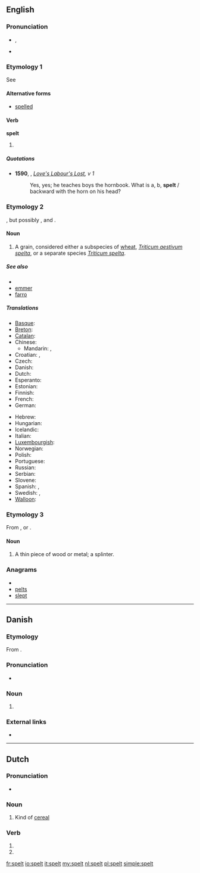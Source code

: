 ==English==

===Pronunciation===
* {{IPA|/ˈspɛlt/}}, {{SAMPA|/"spElt/}}
* {{rhymes|ɛlt}}

===Etymology 1===
See {{term|spell#Etymology_2|spell}}

====Alternative forms====
* [[spelled]] {{qualifier|US|Canadian}}

====Verb====
'''spelt'''

# {{chiefly|British}} {{past of|[[spell#Verb|spell]]}}

=====Quotations=====
* '''1590''', {{w|William Shakespeare}}, ''[[s:Love's Labour's Lost|Love's Labour's Lost]], v 1''
*: Yes, yes; he teaches boys the hornbook. What is a, b, '''spelt''' / backward with the horn on his head?

===Etymology 2===
{{unk.}}, but possibly {{etyl|ang}} {{term|spelt|lang=ang}}, and {{etyl|LL.}} {{term|spelda|lang=la}}.

====Noun====
{{en-noun|-}}

# A grain, considered either a subspecies of [[wheat]], ''[[Triticum aestivum spelta]]'', or a separate species ''[[Triticum spelta]]''.

=====See also=====
* {{pedialite}}
* [[emmer]]
* [[farro]]

=====Translations=====
{{trans-top|a type of wheat, Triticum aestivum spelta}}
* [[Basque]]: {{t|eu|espelta|xs=Basque}}
* [[Breton]]: {{t+|br|yell|xs=Breton}}
* [[Catalan]]: {{t|ca|espelta|f}}
* Chinese:
** Mandarin: {{t|cmn|斯卑爾脫小麥|sc=Hani}}, {{t|cmn|斯卑尔脱小麦|tr=sībēi'ěrtuōxiǎomài|sc=Hani}}
* Croatian: {{t-|hr|pir|m}}, {{t|hr|prapšenica|f}}
* Czech: {{t|cs|pšenice špalda|f}}
* Danish: {{t-|da|spelt}}
* Dutch: {{t+|nl|spelt}}
* Esperanto: {{t-|eo|spelto|xs=Esperanto}}
* Estonian: {{t|et|speltanisu}}
* Finnish: {{t|fi|spelttivehnä}}
* French: {{t+|fr|épeautre|m}}
* German: {{t+|de|Dinkel|m}}
{{trans-mid}}
* Hebrew: {{t|he|כוסמין}}
* Hungarian: {{t|hu|tönkölybúza}}
* Icelandic: {{t-|is|spelt}}
* Italian: {{t-|it|spelta|f}}
* [[Luxembourgish]]: {{t|lb|Spelz|xs=Luxembourgish}}
* Norwegian: {{t-|no|spelt}}
* Polish: {{t|pl|pszenica orkisz|f}}
* Portuguese: {{t|pt|espelta|f}}
* Russian: {{t|ru|полба|f|tr=pólba}}
* Serbian: {{t|sr|прапшеница|f|tr=prapšenica|sc=Cyrl}}
* Slovene: {{t-|sl|pira|f}}
* Spanish: {{t|es|espelta|f}}, {{t-|es|escanda|f}}
* Swedish: {{t|sv|dinkel}},  {{t-|sv|spelt}}
* [[Walloon]]: {{t|wa|speate|xs=Walloon}}
{{trans-bottom}}

===Etymology 3===
From {{etyl|gmh}} {{term|spalden|lang=gmh}}, or {{etyl|non}} {{term|spald|lang=non}}.

====Noun====
{{en-noun}}

# {{dialect|Northern England|Scotland}} A thin piece of wood or metal; a splinter.

===Anagrams===
* {{alphagram|elpst}}
* [[pelts#English|pelts]]
* [[slept#English|slept]]

----

==Danish==

===Etymology===
From {{etyl|gml|da}} {{term|spelte|lang=gml}}.

===Pronunciation===
* {{IPA|/spɛlt/|[sb̥ɛlˀd̥]|lang=da}}

===Noun===
{{da-noun|en|-}}

# {{l|en|spelt}} {{gloss|a type of wheat, ''Triticum spelta''}}

===External links===
* {{pedialite|lang=da}}

----

==Dutch==

===Pronunciation===
* {{audio|Nl-spelt.ogg|audio}}

===Noun===
{{nl-noun|g=n|-|-}}

# Kind of [[cereal]]

===Verb===
{{infl|nl}}

# {{nl-verb-form|p=23|n=sg|t=pres|m=ind|spellen}}
# {{nl-verb-form|n=pl|m=imp|spellen}}

[[fr:spelt]]
[[io:spelt]]
[[it:spelt]]
[[my:spelt]]
[[nl:spelt]]
[[pl:spelt]]
[[simple:spelt]]